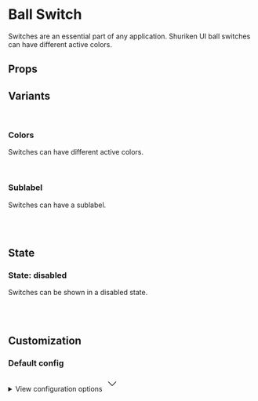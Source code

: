 
<Meta of={SwitchBallStories} />

# Ball Switch

Switches are an essential part of any application. Shuriken UI ball switches can have different active colors.

<Primary />

## Props

<Controls />

## Variants

<br />

### Colors

Switches can have different active colors.

<div className="flex gap-2 bg-slate-100 dark:bg-slate-900 p-6 rounded-sm">
  <Story of={SwitchBallStories.ColorPrimary} />
  <Story of={SwitchBallStories.ColorInfo} />
  <Story of={SwitchBallStories.ColorSuccess} />
  <Story of={SwitchBallStories.ColorWarning} />
  <Story of={SwitchBallStories.ColorDanger} />
</div>

<br />

### Sublabel

Switches can have a sublabel.

<div className="flex gap-2 bg-slate-100 dark:bg-slate-900 p-6 rounded-sm">
  <Story of={SwitchBallStories.Sublabel} />
</div>

<br />
<br />

## State

### State: disabled

Switches can be shown in a disabled state.

<div className="flex gap-2 bg-slate-100 dark:bg-slate-900 p-6 rounded-sm">
  <Story of={SwitchBallStories.DisabledPrimary} />
  <Story of={SwitchBallStories.DisabledInfo} />
  <Story of={SwitchBallStories.DisabledSuccess} />
  <Story of={SwitchBallStories.DisabledWarning} />
  <Story of={SwitchBallStories.DisabledDanger} />
</div>

<br />
<br />

## Customization

### Default config

<div class="relative">
  <details class="relative bg-slate-50 border border-slate-200 rounded-lg p-4 [&>summary>svg]:open:-rotate-180">
    <summary class="list-none cursor-pointer">
      <span class="font-sans text-slate-500">View configuration options</span>
      <svg
        class="w-5 h-5 text-slate-500 absolute top-5 end-4 transition-transform duration-300"
        xmlns="http://www.w3.org/2000/svg"
        width="32"
        height="32"
        viewBox="0 0 24 24"
      >
        <path
          fill="none"
          stroke="currentColor"
          strokeLinecap="round"
          strokeLinejoin="round"
          strokeWidth="2"
          d="m6 9l6 6l6-6"
        />
      </svg>
    </summary>

    <div class="!mt-4">
      <pre >
        {JSON.stringify(defaulConfig, null, 2)}
      </pre>
    </div>

  </details>
</div>

